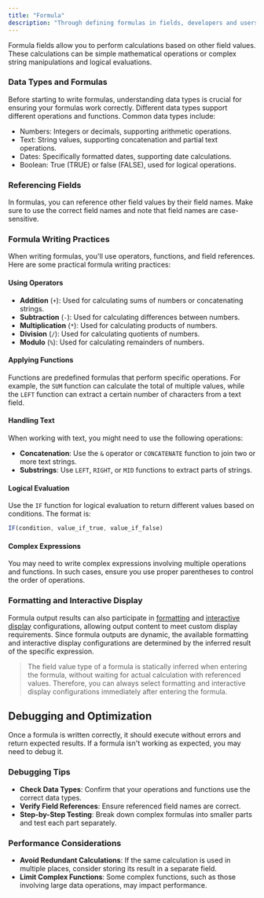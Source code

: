 ```yaml
---
title: "Formula"
description: "Through defining formulas in fields, developers and users can perform dynamic calculations on data"
---
```


Formula fields allow you to perform calculations based on other field values. These calculations can be simple mathematical operations or complex string manipulations and logical evaluations.

### Data Types and Formulas

Before starting to write formulas, understanding data types is crucial for ensuring your formulas work correctly. Different data types support different operations and functions. Common data types include:

* Numbers: Integers or decimals, supporting arithmetic operations.
* Text: String values, supporting concatenation and partial text operations.
* Dates: Specifically formatted dates, supporting date calculations.
* Boolean: True (TRUE) or false (FALSE), used for logical operations.

### Referencing Fields

In formulas, you can reference other field values by their field names. Make sure to use the correct field names and note that field names are case-sensitive.

### Formula Writing Practices

When writing formulas, you'll use operators, functions, and field references. Here are some practical formula writing practices:

#### Using Operators

* **Addition** (`+`): Used for calculating sums of numbers or concatenating strings.
* **Subtraction** (`-`): Used for calculating differences between numbers.
* **Multiplication** (`*`): Used for calculating products of numbers.
* **Division** (`/`): Used for calculating quotients of numbers.
* **Modulo** (`%`): Used for calculating remainders of numbers.

#### Applying Functions

Functions are predefined formulas that perform specific operations. For example, the `SUM` function can calculate the total of multiple values, while the `LEFT` function can extract a certain number of characters from a text field.

#### Handling Text

When working with text, you might need to use the following operations:

* **Concatenation**: Use the `&` operator or `CONCATENATE` function to join two or more text strings.
* **Substrings**: Use `LEFT`, `RIGHT`, or `MID` functions to extract parts of strings.

#### Logical Evaluation

Use the `IF` function for logical evaluation to return different values based on conditions. The format is:

```js
IF(condition, value_if_true, value_if_false)
```

#### Complex Expressions

You may need to write complex expressions involving multiple operations and functions. In such cases, ensure you use proper parentheses to control the order of operations.

### Formatting and Interactive Display

Formula output results can also participate in [formatting](/en/basic/field/common/formatter) and [interactive display](/en/basic/field/common/show-as) configurations, allowing output content to meet custom display requirements. Since formula outputs are dynamic, the available formatting and interactive display configurations are determined by the inferred result of the specific expression.

> The field value type of a formula is statically inferred when entering the formula, without waiting for actual calculation with referenced values. Therefore, you can always select formatting and interactive display configurations immediately after entering the formula.

## Debugging and Optimization

Once a formula is written correctly, it should execute without errors and return expected results. If a formula isn't working as expected, you may need to debug it.

### Debugging Tips

* **Check Data Types**: Confirm that your operations and functions use the correct data types.
* **Verify Field References**: Ensure referenced field names are correct.
* **Step-by-Step Testing**: Break down complex formulas into smaller parts and test each part separately.

### Performance Considerations

* **Avoid Redundant Calculations**: If the same calculation is used in multiple places, consider storing its result in a separate field.
* **Limit Complex Functions**: Some complex functions, such as those involving large data operations, may impact performance.

